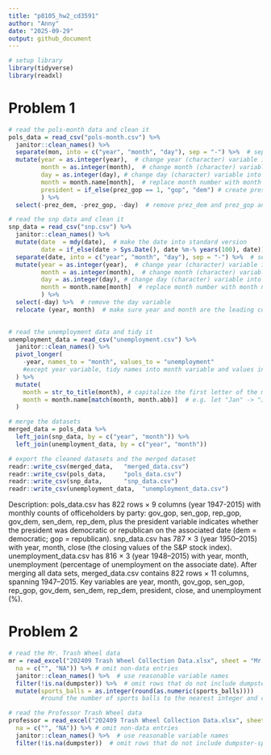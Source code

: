 ```yaml
---
title: "p8105_hw2_cd3591"
author: "Anny"
date: "2025-09-29"
output: github_document
---
```


```r
# setup library
library(tidyverse)
library(readxl)
```

# Problem 1
```r
# read the pols-month data and clean it
pols_data = read_csv("pols-month.csv") %>%  
  janitor::clean_names() %>%
  separate(mon, into = c("year", "month", "day"), sep = "-") %>%  # separate mon into year, month and day by "-"
  mutate(year = as.integer(year),  # change year (character) variable into integer
         month = as.integer(month),  # change month (character) variable into integer
         day = as.integer(day), # change day (character) variable into integer
         month = month.name[month],  # replace month number with month name 
         president = if_else(prez_gop == 1, "gop", "dem") # create president variable taking values gop and dem
         ) %>%
  select(-prez_dem, -prez_gop, -day)  # remove prez_dem and prez_gop and the day variable

```

```r
# read the snp data and clean it
snp_data = read_csv("snp.csv") %>%
  janitor::clean_names() %>%
  mutate(date  = mdy(date),  # make the date into standard version
         date = if_else(date > Sys.Date(), date %m-% years(100), date)) %>%   # e.g. let 2068 into 1968
  separate(date, into = c("year", "month", "day"), sep = "-") %>%  # separate date into month, day and year by "-"
  mutate(year = as.integer(year),  # change year (character) variable into integer
         month = as.integer(month),  # change month (character) variable into integer
         day = as.integer(day), # change day (character) variable into integer
         month = month.name[month]  # replace month number with month name
         ) %>%
  select(-day) %>%  # remove the day variable
  relocate (year, month)  # make sure year and month are the leading columns
  
```

```r
# read the unemployment data and tidy it
unemployment_data = read_csv("unemployment.csv") %>%
  janitor::clean_names() %>%
  pivot_longer(
    -year, names_to = "month", values_to = "unemployment"  
    #except year variable, tidy names into month variable and values into unemployment variable
  ) %>%
  mutate(
    month = str_to_title(month), # capitalize the first letter of the month to match other datasets
    month = month.name[match(month, month.abb)]  # e.g. let "Jan" -> "January"
  )

# merge the datasets
merged_data = pols_data %>%
  left_join(snp_data, by = c("year", "month")) %>%
  left_join(unemployment_data, by = c("year", "month"))

```

```r
# export the cleaned datasets and the merged dataset
readr::write_csv(merged_data,   "merged_data.csv")
readr::write_csv(pols_data,     "pols_data.csv")
readr::write_csv(snp_data,      "snp_data.csv")
readr::write_csv(unemployment_data,  "unemployment_data.csv")
```

Description: 
pols_data.csv has 822 rows × 9 columns (year 1947-2015) with monthly counts of officeholders by party: gov_gop, sen_gop, rep_gop, gov_dem, sen_dem, rep_dem, plus the president variable indicates whether the president was democratic or republican on the associated date (dem = democratic; gop = republican). snp_data.csv has 787 × 3 (year 1950–2015) with year, month, close (the closing values of the S&P stock index). unemployment_data.csv has 816 × 3 (year 1948–2015) with year, month, unemployment (percentage of unemployment on the associate date). After merging all data sets, merged_data.csv contains 822 rows × 11 columns, spanning 1947–2015. Key variables are year, month, gov_gop, sen_gop, rep_gop, gov_dem, sen_dem, rep_dem, president, close, and unemployment (%). 

# Problem 2
```r
# read the Mr. Trash Wheel data
mr = read_excel("202409 Trash Wheel Collection Data.xlsx", sheet = "Mr. Trash Wheel", range = "A2:N655", col_names = TRUE,
  na = c("", "NA")) %>% # omit non-data entries
  janitor::clean_names() %>%  # use reasonable variable names
  filter(!is.na(dumpster)) %>%  # omit rows that do not include dumpster-specific data
  mutate(sports_balls = as.integer(round(as.numeric(sports_balls))))  
         #round the number of sports balls to the nearest integer and converts the result to an integer variable

# read the Professor Trash Wheel data
professor = read_excel("202409 Trash Wheel Collection Data.xlsx", sheet = "Professor Trash Wheel", range = "A2:M123", col_names = TRUE,
  na = c("", "NA")) %>% # omit non-data entries
  janitor::clean_names() %>%  # use reasonable variable names
  filter(!is.na(dumpster))  # omit rows that do not include dumpster-specific data

```